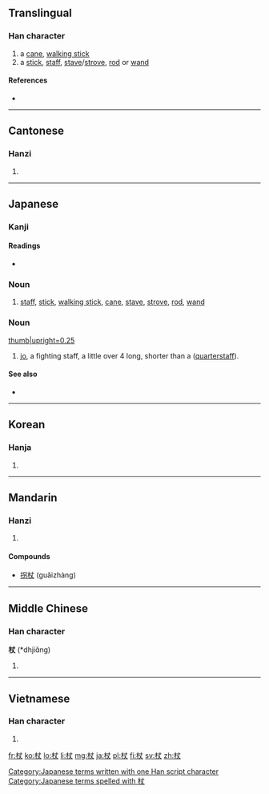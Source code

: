 ==Translingual==

===Han character===
{{Han char|rn=75|rad=木|as=03|sn=7|four=4590<sub>0</sub>|canj=木十大 (DJK)|ids=⿰[[木]][[丈]]}}

# a [[cane]], [[walking stick]]
# a [[stick]], [[staff]], [[stave]]/[[strove]], [[rod]] or [[wand]]

====References====
* {{Han ref|kx=0512.010|dkj=14469|dj=0897.050|hdz=21159.020|uh=6756|ud=26454|bh=A7FA|bd=43002}}

----

==Cantonese==

===Hanzi===
{{yue-hanzi|jyut=|y=jeung6}}

# {{defn|lang=yue|sort=木03}}

----

==Japanese==

===Kanji===
{{ja-kanji|grade=n|rs=木03}}

====Readings====
* {{ja-readings|on={{l|ja|じょう}} (jō)|kun={{l|ja|つえ}} (tsue)}}

===Noun===
{{ja-noun|k|hira=つえ|rom=tsue}}

# [[staff]], [[stick]], [[walking stick]], [[cane]], [[stave]], [[strove]], [[rod]], [[wand]]

===Noun===
[[Image:Jo.png|thumb|upright=0.25]]
{{ja-noun|k|hira=じょう|rom=jō|hidx=しょう'}}

# [[jo]], a fighting staff, a little over 4 {{term|尺||[[shaku]], about 30 cm or a foot|tr=[[しゃく]], [[shaku]]|lang=ja|sc=Jpan}} long, shorter than a  {{l|en|bo}} ([[quarterstaff]]).

====See also====
* {{term|棒||{{l|en|bo}}|tr={{l|ja|ぼう}}, [[bō]]|sc=Jpan|lang=ja}}

[[Category:Japanese terms written with one Han script character]]
[[Category:Japanese terms spelled with 杖]]
----

==Korean==

===Hanja===
{{ko-hanja|hangeul=장|eumhun=|rv=jang|mr=chang|y=cang}}

# {{defn|lang=ko|sort=木03}}

----

==Mandarin==

===Hanzi===
{{cmn-hanzi|pin=[[chī]] ([[chi1]]), [[zhàng]] ([[zhang4]])|wg=ch'ih<sup>1</sup>, chang<sup>4</sup>}}

# {{defn|lang=cmn|sort=木03}}

====Compounds====
* [[拐杖]] (guǎizhàng)

----

==Middle Chinese==

===Han character===
'''杖''' (*dhjiɑ̌ng)<!--asterisk indicates that this character appears more than four times in the Tang Dynasty corpus of literature--><!--ɑ̌ is an IPA symbol, and is a different vowel from a-->

# {{defn|lang=zhx-mid|sort=木03}}

----

==Vietnamese==

===Han character===
{{vi-hantu|[[trượng]], [[rường]]|rs=木03}}

# {{defn|lang=vi|sort=木03}}

[[fr:杖]]
[[ko:杖]]
[[lo:杖]]
[[li:杖]]
[[mg:杖]]
[[ja:杖]]
[[pl:杖]]
[[fi:杖]]
[[sv:杖]]
[[zh:杖]]